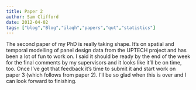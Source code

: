 ```yaml
---
title: Paper 2
author: Sam Clifford
date: 2012-04-02
tags: ["blog","Blog","ilaqh","papers","qut","statistics"]
---
```


The second paper of my PhD is really taking shape. It's on spatial and temporal modelling of panel design data from the UPTECH project and has been a lot of fun to work on. I said it should be ready by the end of the week for the final comments by my supervisors and it looks like it'll be on time, too. Once I've got that feedback it's time to submit it and start work on paper 3 (which follows from paper 2). I'll be so glad when this is over and I can look forward to finishing.